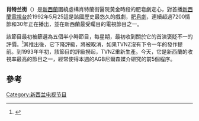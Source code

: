 {{Infobox television
| show_name = 肖特兰街
| image = 
| genre = 醫療劇、肥皂劇
| creator = 貝蒂娜·霍林斯 <br> 卡特里納·德殿 <br> 賈森·丹尼爾
| director = 奧利弗·驅動 <br> 基爾·麥克諾頓 <br> 凱瑟琳·麥克雷 <br> 伊恩·休斯 <br> 理查德·巴爾 <br> 傑夫·考索恩<ref>{{cite web|url=http://tvnz.co.nz/shortland-street/meet-directors-take-2-5458076|title=Shortland Street|work=TVNZ Ondemand}}</ref>
| developer = 
| presenter = 
| starring = 
| voices = 
| narrated = 
| theme_music_composer = 
| open theme = 
| end theme = 
| composer = 
| country = [[新西蘭|新西蘭]]
| language = 主要：[[英语|英语]]<br>次要： [[毛利语|毛利语]]、[[薩摩亞語|薩摩亞語]]、[[普通話|普通話]]、[[菲律賓語|菲律賓語]]、[[波斯語|波斯語]]
| num_seasons = <!-- 1992 is season 1, 1993 is season 2, etc --->30
| num_episodes = <!-- Please only update the episode count once Friday's episode has been shown each week --> 7226<small>（至2021年6月4日）</small>
| list_episodes = 
| executive_producer = 
| producer = 
| asst_producer = 
| editor = 
| location = 8 Tolich Pl, Lincoln North, Waitakere, Auckland 0610 New Zealand
| camera = 多機位
| casting = 
| runtime = 30 分鐘 （冬季時，每星期一是1小時）
| network = {{link-en|TV2 (新西兰)|TV2 (New Zealand)|TV2}}
| picture_format = [[576i|576i]] 4:3 <small>(1992年–2007年)</small> <br> [[576i|576i]] 16:9 widescreen <small>(2007年–2011年)</small> <br> [[1080i|1080i]]<small> (2011年至今)</small>
| audio_format = 立體聲
| first_run = [[紐西蘭|紐西蘭]]、[[愛爾蘭|愛爾蘭]]、[[斐濟|斐濟]]、[[英國|英國]]、[[南非|南非]]、[[库克群岛|库克群岛]]
| first_aired = {{Start date|df=yes|1992|5|25}}
| last_aired = 至今
| status = Airing
| company = South Pacific Pictures<br>Grundy Television<br>FremantleMedia Australia
| website = http://tvnz.co.nz/shortland-street
| distributor = [[All3Media|All3Media]]<br>[[FremantleMedia|FremantleMedia]]
}}
'''肖特兰街'''（{{lang-en|'''Shortland Street'''}}）是[[新西蘭|新西蘭]]圍繞虛構肖特蘭街醫院黃金時段的肥皂劇定心，對{{link-en|TV2 (新西兰)|TV2 (New Zealand)|TV2}}首播[[新西蘭電視台|新西蘭電視台]]於1992年5月25這是該國歷史最悠久的戲劇，[[肥皂剧|肥皂劇]]，連續超過7200情節和30年正在播出，並在新西蘭最受矚目的電視節目之一。

該節目最初被篩選為五個半小時節目，每星期，最初收到關於它的首演褒貶不一的評價。<ref>{{cite web|url=http://tvnz.co.nz/shortland-street-features/and-they-said-wouldn-t-last-1819966|title=And they said it wouldn't last - Shortland Street - tvnz.co.nz|accessdate=2010-11-11|archive-date=2011-12-17|archive-url=https://www.webcitation.org/63ztm1J7g?url=http://tvnz.co.nz/shortland-street-features/and-they-said-wouldn-t-last-1819966|dead-url=no}}</ref>其推出後，它下降評級，將被取消，如果TVNZ沒有下令一年的發作提前。到1993年年初，該節目的評級撈起，TVNZ重新生產。今天，它是新西蘭的收視率最高的節目之一，經常使得本週的AGB尼爾森媒介研究的前5個程序。

==參考==
{{reflist}}

[[Category:新西兰电视节目|Category:新西兰电视节目]]